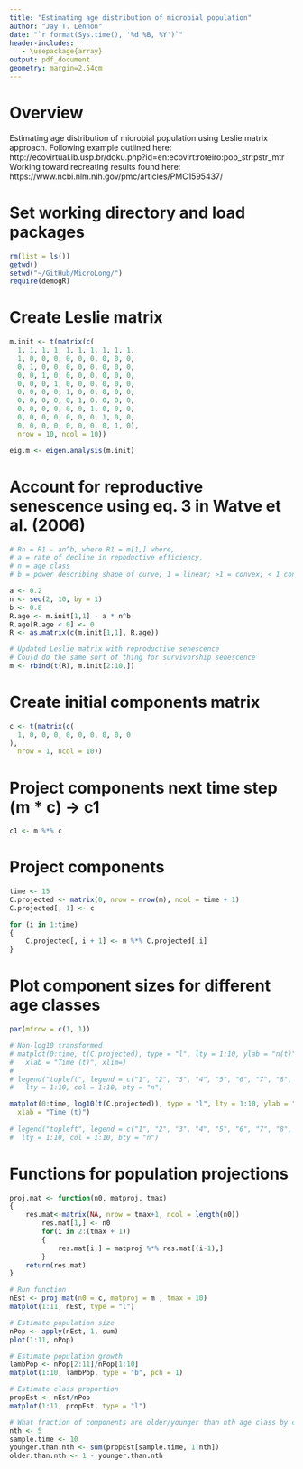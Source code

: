 ```yaml
---
title: "Estimating age distribution of microbial population"
author: "Jay T. Lennon"
date: "`r format(Sys.time(), '%d %B, %Y')`"
header-includes:
   - \usepackage{array}
output: pdf_document
geometry: margin=2.54cm
---
```


# Overview
Estimating age distribution of microbial population using Leslie matrix approach.
Following example outlined here:
http://ecovirtual.ib.usp.br/doku.php?id=en:ecovirt:roteiro:pop_str:pstr_mtr
Working toward recreating results found here: 
https://www.ncbi.nlm.nih.gov/pmc/articles/PMC1595437/

# Set working directory and load packages
```r
rm(list = ls())
getwd()
setwd("~/GitHub/MicroLong/")
require(demogR)
```

# Create Leslie matrix
```r
m.init <- t(matrix(c(
  1, 1, 1, 1, 1, 1, 1, 1, 1, 1,
  1, 0, 0, 0, 0, 0, 0, 0, 0, 0,
  0, 1, 0, 0, 0, 0, 0, 0, 0, 0,
  0, 0, 1, 0, 0, 0, 0, 0, 0, 0, 
  0, 0, 0, 1, 0, 0, 0, 0, 0, 0,
  0, 0, 0, 0, 1, 0, 0, 0, 0, 0, 
  0, 0, 0, 0, 0, 1, 0, 0, 0, 0,
  0, 0, 0, 0, 0, 0, 1, 0, 0, 0,
  0, 0, 0, 0, 0, 0, 0, 1, 0, 0,
  0, 0, 0, 0, 0, 0, 0, 0, 1, 0),
  nrow = 10, ncol = 10)) 

eig.m <- eigen.analysis(m.init)
```

# Account for reproductive senescence using eq. 3 in Watve et al. (2006)
```r
# Rn = R1 - an^b, where R1 = m[1,] where,
# a = rate of decline in repoductive efficiency,
# n = age class
# b = power describing shape of curve; 1 = linear; >1 = convex; < 1 concave

a <- 0.2
n <- seq(2, 10, by = 1)
b <- 0.8
R.age <- m.init[1,1] - a * n^b
R.age[R.age < 0] <- 0
R <- as.matrix(c(m.init[1,1], R.age))

# Updated Leslie matrix with reproductive senescence
# Could do the same sort of thing for survivorship senescence
m <- rbind(t(R), m.init[2:10,])
```

# Create initial components matrix
```r
c <- t(matrix(c(
  1, 0, 0, 0, 0, 0, 0, 0, 0, 0 
),
  nrow = 1, ncol = 10)) 
```

# Project components next time step (m * c) -> c1
```r
c1 <- m %*% c
```

# Project components
```r
time <- 15
C.projected <- matrix(0, nrow = nrow(m), ncol = time + 1)
C.projected[, 1] <- c

for (i in 1:time)
{
	C.projected[, i + 1] <- m %*% C.projected[,i]
}
```

# Plot component sizes for different age classes 
```r
par(mfrow = c(1, 1))

# Non-log10 transformed
# matplot(0:time, t(C.projected), type = "l", lty = 1:10, ylab = "n(t)", 
#   xlab = "Time (t)", xlim=)
# 
# legend("topleft", legend = c("1", "2", "3", "4", "5", "6", "7", "8", "9", "10"),
#   lty = 1:10, col = 1:10, bty = "n")

matplot(0:time, log10(t(C.projected)), type = "l", lty = 1:10, ylab = "n(t)", 
  xlab = "Time (t)")
  
# legend("topleft", legend = c("1", "2", "3", "4", "5", "6", "7", "8", "9", "10"),
#  lty = 1:10, col = 1:10, bty = "n")
```

# Functions for population projections
```r
proj.mat <- function(n0, matproj, tmax)
{
	res.mat<-matrix(NA, nrow = tmax+1, ncol = length(n0))
		res.mat[1,] <- n0
		for(i in 2:(tmax + 1))
		{
			res.mat[i,] = matproj %*% res.mat[(i-1),]
		}
	return(res.mat)
}

# Run function
nEst <- proj.mat(n0 = c, matproj = m , tmax = 10)
matplot(1:11, nEst, type = "l")

# Estimate population size
nPop <- apply(nEst, 1, sum)
plot(1:11, nPop)

# Estimate population growth
lambPop <- nPop[2:11]/nPop[1:10]
matplot(1:10, lambPop, type = "b", pch = 1)

# Estimate class proportion
propEst <- nEst/nPop
matplot(1:11, propEst, type = "l")

# What fraction of components are older/younger than nth age class by certain sample time?
nth <- 5
sample.time <- 10
younger.than.nth <- sum(propEst[sample.time, 1:nth])
older.than.nth <- 1 - younger.than.nth
```